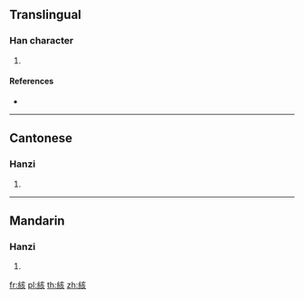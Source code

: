 {{character info/new}}
==Translingual==

===Han character===
{{Han char|rn=120|rad=糸|as=06|sn=12|four=20982|canj=VFYVO}}

# {{defn|Han|sort=糸06}}

====References====
* {{Han ref|kx=0923.180|dkj=27444|dj=1358.120|hdz=53398.040|uh=7D6F|ud=32111|bh=DAEC|bd=56044}}

----

==Cantonese==

===Hanzi===
{{yue-hanzi|jyut=goi1|y=goi1}}

# {{defn|lang=yue|sort=糸06}}

----

==Mandarin==

===Hanzi===
{{cmn-hanzi|pin=[[gāi]] ([[gai1]]), [[hài]] ([[hai4]])|wg=kai<sup>1</sup>, hai<sup>4</sup>}}
# {{defn|lang=cmn|sort=糸06}}

[[fr:絯]]
[[pl:絯]]
[[th:絯]]
[[zh:絯]]